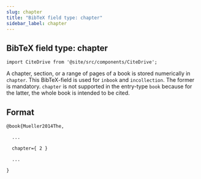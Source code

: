 ```yaml
---
slug: chapter
title: "BibTeX field type: chapter"
sidebar_label: chapter
---
```


## BibTeX field type: chapter

```mdx-code-block
import CiteDrive from '@site/src/components/CiteDrive';
```
<CiteDrive /> 

A chapter, section, or a range of pages of a book is stored numerically in ``chapter``.
This BibTeX-field is used for ``inbook`` and ``incollection``. The former is mandatory.
``chapter`` is not supported in the entry-type ``book`` because for the latter, the whole book is intended to be cited.

## Format

```tex
@book{Mueller2014The,

  ...

  chapter={ 2 }

  ...

}
```
